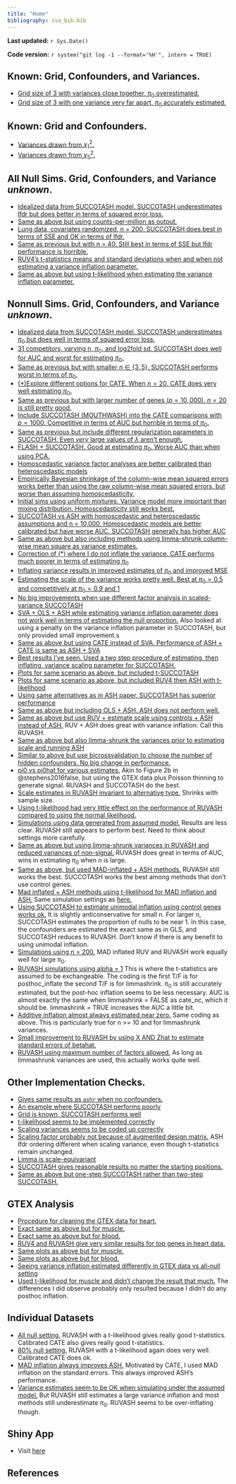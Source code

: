 ```yaml
---
title: "Home"
bibliography: sva_bib.bib
---
```


**Last updated:** `r Sys.Date()`

**Code version:** `r system("git log -1 --format='%H'", intern = TRUE)`

## Known: Grid, Confounders, and Variances.

*  [Grid size of 3 with variances close together, $\pi_0$ overestimated.](alpha_sig_known.pdf)
*  [Grid size of 3 with one variance very far apart, $\pi_0$ accurately estimated.](alpha_sig_tau_known.pdf)


## Known: Grid and Confounders.

* [Variances drawn from $\chi^2_1$.](alpha_tau_known_1df_writeup.pdf)
* [Variances drawn from $\chi^2_5$.](alpha_tau_known_writeup.pdf)

## All Null Sims. Grid, Confounders, and Variance *unknown*.

* [Idealized data from SUCCOTASH model. SUCCOTASH underestimates lfdr but does better in terms of squared error loss.](count_theo_sims.pdf)
* [Same as above but using counts-per-million as output.](count_theo_sims_cpm.pdf)
* [Lung data, covariates randomized, n = 200, SUCCOTASH does best in terms of SSE and OK in terms of lfdr.](suc_v_rest_real_writeup.pdf)
* [Same as previous but with n = 40. Still best in terms of SSE but lfdr performance is horrible.](suc_v_rest_real_writeu_20v20.pdf)
* [RUV4's t-statistics means and standard deviations when and when not estimating a variance inflation parameter.](null_behavior.pdf)
* [Same as above but using t-likelihood when estimating the variance inflation parameter.](null_behaviort.pdf)

## Nonnull Sims. Grid, Confounders, and Variance *unknown*.

* [Idealized data from SUCCOTASH model. SUCCOTASH underestimates $\pi_0$ but does well in terms of squared error loss.](count_theo_nonnull_cpm.pdf)
* [31 competitors, varying n, $\pi_0$, and log2fold sd. SUCCOTASH does well for AUC and worst for estimating $\pi_0$.](varyNsampNullpiLog2sd.pdf)
* [Same as previous but with smaller $n \in \{3,5\}$. SUCCOTASH performs worst in terms of $\pi_0$.](varyNsampNullpiLog2sd_smallN.pdf)
* [(*)Explore different options for CATE. When $n = 20$, CATE does very well estimating $\pi_0$.](varyNsampNullpiLog2sd_cateonly.pdf)
* [Same as previous but with larger number of genes ($p = 10,000$). $n = 20$ is still pretty good.](varyNsampNullpiLog2sd_cateonly_10000.pdf)
* [Include SUCCOTASH (MOUTHWASH) into the CATE comparisons with $p = 1000$. Competitive in terms of AUC but horrible in terms of $\pi_0$.](varyNsampNullpiLog2sd_cateVsMouthwash.pdf)
* [Same as previous but include different regularization parameters in SUCCOTASH. Even *very* large values of $\lambda$ aren't enough.](calibrate_lambda.pdf)
* [FLASH + SUCCOTASH. Good at estimating $\pi_0$. Worse AUC than when using PCA.](varyNsampNullpiLog2sd_cateVsFlashMouthwash.pdf)
* [Homoscedastic variance factor analyses are better calibrated than heteroscedastic models](varyNsampNullpiLog2sd_cateVsMouthwashManyFA.pdf)
* [Empirically Bayesian shrinkage of the column-wise mean squared errors works better than using the raw column-wise mean squared errors, but worse than assuming homoscedasticity.](varyNsampNullpiLog2sd_cateVsMouthwashManyFA_shrinkPCA.pdf)
* [Initial sims using uniform mixtures. Variance model more important than mixing distribution. Homoscedasticity still works best.](unif_mix_compare.pdf)
* [SUCCOTASH vs ASH with homoscedastic and heteroscedastic assumptions and n = 10,000. Homoscedastic models are better calibrated but have worse AUC. SUCCOTASH generally has higher AUC](big_sims_mouth_largen_writeup.html)
* [Same as above but also including methods using limma-shrunk column-wise mean square as variance estimates.](big_sims_mouth_ashVsucc_writeup.html)
* [Correction of (*) where I do not inflate the variance. CATE performs much poorer in terms of estimating $\pi_0$](cate_redo.pdf)
* [Inflating variance results in improved estimates of $\pi_0$ and improved MSE](inflate_var_sims.pdf)
* [Estimating the scale of the variance works pretty well. Best at $\pi_0 = 0.5$ and competitively at $\pi_0 = 0.9$ and $1$](scale_var_sims.pdf)
* [No big improvements when use different factor analysis in scaled-variance SUCCOTASH](scale_var_sims_fa.pdf)
* [SVA + OLS + ASH while estimating variance inflation parameter does not work well in terms of estimating the null proportion.](sva_ash_varinflate.pdf) Also looked at using a penalty on the variance inflation parameter in SUCCOTASH, but only provided small improvement.s
* [Same as above but using CATE instead of SVA. Performance of ASH + CATE is same as ASH + SVA](ashr_cate.pdf)
* [Best results I've seen. Used a two step procedure of estimating, then inflating, variance scaling parameter for SUCCOTASH.](nopen_then_inflate.pdf)
* [Plots for same scenario as above, but included t-SUCCOTASH](muscle_tissue.pdf)
* [Plots for same scenario as above, but included RUV4 then ASH with t-likelihood](muscle_tissue_ruv_asht.pdf)
* [Using same alternatives as in ASH paper, SUCCOTASH has superior performance](diff_alttypes_muscle.pdf)
* [Same as above but including OLS + ASH. ASH does not perform well.](diff_alttypes_muscle_plus_ASH.pdf)
* [Same as above but use RUV + estimate scale using controls + ASH instead of ASH.](diff_alttypes_muscle_plus_ASH_RUV.pdf) RUV + ASH does great with variance inflation. Call this RUVASH.
* [Same as above but also limma-shrunk the variances prior to estimating scale and running ASH](diff_alttypes_muscle_plus_ASH_RUV_limma.pdf)
* [Similar to above but use bicrossvalidation to choose the number of hidden confounders. No big change in performance.](diff_alttypes_muscle_bcv.pdf)
* [pi0 vs pi0hat for various estimates.](pi0hat_sims.pdf) Akin to Figure 2b in @stephens2016false, but using the GTEX data plus Poisson thinning to generate signal. RUVASH and SUCCOTASH do the best.
* [Scale estimates in RUVASH invariant to alternative type.](scale_plot.pdf) Shrinks with sample size.
* [Using t-likelihood had very little effect on the performance of RUVASH compared to using the normal likelihood.](diff_alttypes_ruvasht.pdf)
* [Simulations using data generated from assumed model.](diff_alttypes_gaussian.pdf) Results are less clear. RUVASH still appears to perform best. Need to think about settings more carefully.
* [Same as above but using limma-shrunk variances in RUVASH and reduced variances of non-signal.](diff_alttypes_gaussian_limmashrink.pdf) RUVASH does great in terms of AUC, wins in estimating $\pi_0$ when $n$ is large.
* [Same as above, but used MAD-inflated + ASH methods.](diff_alttypes_muscle_mad.pdf) RUVASH still works the best. SUCCOTASH works the best among methods that don't use control genes.
* [Mad inflated + ASH methods using t-likelihood for MAD inflation and ASH.](muscle_tissue_madt.pdf) Same simulation settings as [here.](nopen_then_inflate.pdf)
* [Using SUCCOTASH to estimate unimodal inflation using control genes works ok.](muscle_tissue_succ_then_ash.pdf) It is slightly anticonservative for small n. For larger n, SUCCOTASH estimates the proportion of nulls to be near 1. In this case, the confounders are estimated the exact same as in GLS, and SUCCOTASH reduces to RUVASH. Don't know if there is any benefit to using unimodal inflation.
* [Simulations using n = 200.](muscle_tissue_largen.pdf) MAD inflated RUV and RUVASH work equally well for large $\pi_0$.
* [RUVASH simulations using alpha = 1](muscle_tissue_alpha1.pdf) This is where the t-statistics are assumed to be exchangeable. The coding is the first T/F is for posthoc_inflate the second T/F is for limmashrink. $\pi_0$ is still accurately estimated, but the post-hoc inflation seems to be less necessary. AUC is almost exactly the same when limmashrink = FALSE as cate_nc, which it should be. limmashrink = TRUE increases the AUC a little bit.
* [Additive inflation almost always estimated near zero.](muscle_tissue_adinf.pdf) Same coding as above. This is particularly true for n >= 10 and for limmashrunk variances.
* [Small improvement to RUVASH by using X AND Zhat to estimate standard errors of betahat.](different_ruvashes.pdf)
* [RUVASH using maximum number of factors allowed.](max_numsv.pdf) As long as limmashrunk variances are used, this actually works quite well.


## Other Implementation Checks.

* [Gives same results as `ashr` when no confounders.](check_with_ash.pdf)
* [An example where SUCCOTASH performs poorly](succotash_ests.html)
* [Grid is known, SUCCOTASH performs well](known_grid.html)
* [t-likelihood seems to be implemented correctly](test_tlike.pdf)
* [Scaling variances seems to be coded up correctly](scale_check.pdf)
* [Scaling factor probably not because of augmented design matrix.](explore_ruvmult.html) ASH lfdr ordering different when scaling variance, even though t-statistics remain unchanged.
* [Limma is scale-equivariant](limmashrink_invariance.html)
* [SUCCOTASH gives reasonable results no matter the starting positions.](muscle_succ_diff_init.pdf)
* [Same as above but one-step SUCCOTASH rather than two-step SUCCOTASH.](muscle_succ_diff_init_onestep.pdf)

## GTEX Analysis
* [Procedure for cleaning the GTEX data for heart.](gtex_clean.html)
* [Exact same as above but for muscle.](gtex_clean_muscle.html)
* [Exact same as above but for blood.](gtex_clean_blood.html)
* [RUV4 and RUVASH give very similar results for top genes in heart data.](analyze_cleaned_gtex.html)
* [Same plots as above but for muscle.](analyze_cleaned_gtex_muscle.html)
* [Same plots as above but for blood.](analyze_cleaned_gtex_blood.html)
* [Seeing variance inflation estimated differently in GTEX data vs all-null setting](inflation_vs_nsamp.html)
* [Used t-likelihood for muscle and didn't change the result that much.](fit_ruvasht_muscle.html) The differences I did observe probably only resulted because I didn't do any posthoc inflation.

## Individual Datasets
* [All null setting.](heart_t.html) RUVASH with a t-likelihood gives really good t-statistics. Calibrated CATE also gives really good t-statistics.
* [80\% null setting.](heart_t_nonnull.html) RUVASH with a t-likelihood again does very well. Calibrated CATE does ok.
* [MAD inflation always improves ASH.](cate_cal.html) Motivated by CATE, I used MAD inflation on the standard errors. This always improved ASH's performance.
* [Variance estimates seem to be OK when simulating under the assumed model.](change_q.html) But RUVASH still estimates a large variance inflation and most methods still underestimate $\pi_0$. RUVASH seems to be over-inflating though.

## Shiny App

* Visit [here](https://github.com/dcgerard/succotash_sims/tree/master/analysis/mouthwash)

## References
